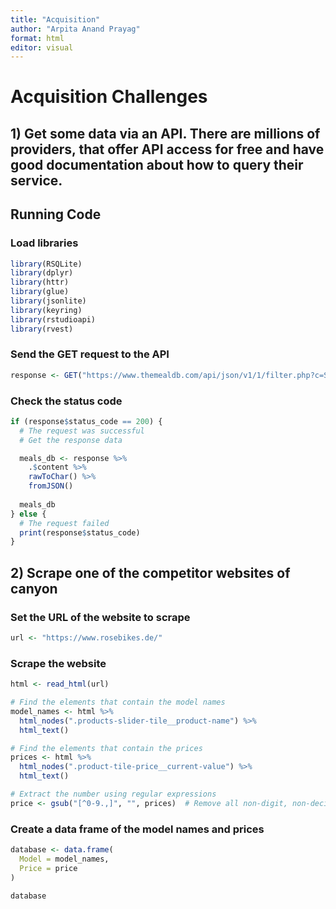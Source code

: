 ```yaml
---
title: "Acquisition"
author: "Arpita Anand Prayag"
format: html
editor: visual
---
```


# Acquisition Challenges

## 1) Get some data via an API. There are millions of providers, that offer API access for free and have good documentation about how to query their service.

## Running Code

### Load libraries

```r
library(RSQLite)
library(dplyr)
library(httr)
library(glue)
library(jsonlite)
library(keyring)
library(rstudioapi)
library(rvest)
```

### Send the GET request to the API

```r
response <- GET("https://www.themealdb.com/api/json/v1/1/filter.php?c=Seafood")
```

### Check the status code

```r
if (response$status_code == 200) {
  # The request was successful
  # Get the response data

  meals_db <- response %>%
    .$content %>%
    rawToChar() %>%
    fromJSON()
  
  meals_db
} else {
  # The request failed
  print(response$status_code)
}
```

## 2) Scrape one of the competitor websites of canyon

### Set the URL of the website to scrape

```r
url <- "https://www.rosebikes.de/"
```

### Scrape the website

```r
html <- read_html(url)

# Find the elements that contain the model names
model_names <- html %>%
  html_nodes(".products-slider-tile__product-name") %>%
  html_text()

# Find the elements that contain the prices
prices <- html %>%
  html_nodes(".product-tile-price__current-value") %>%
  html_text()

# Extract the number using regular expressions
price <- gsub("[^0-9.,]", "", prices)  # Remove all non-digit, non-decimal, and non-comma characters

```

### Create a data frame of the model names and prices

```r
database <- data.frame(
  Model = model_names,
  Price = price
)

database
```
